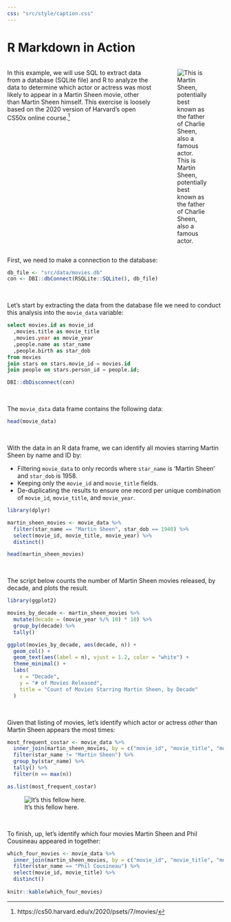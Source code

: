 ```yaml
---
css: "src/style/caption.css"
---
```


# R Markdown in Action

:::: {style="display: flex; flex-direction: row; flex-wrap: wrap; width: 100%;"}

::: {style="display: flex; flex-direction: column; flex-basis: 100%; flex: 5; padding-right:20px;"}
In this example, we will use SQL to extract data from a database (SQLite file) and R to analyze the data to determine which actor or actress was most likely to appear in a Martin Sheen movie, other than Martin Sheen himself. This exercise is loosely based on the 2020 version of Harvard's open CS50x online course.^[https://cs50.harvard.edu/x/2020/psets/7/movies/]

:::

::: {style="display: flex; flex-direction: column; flex-basis: 100%; flex: 2;"}
![This is Martin Sheen, potentially best known as the father of Charlie Sheen, also a famous actor.](src/img/martin_sheen.jpg)
:::

::::


First, we need to make a connection to the database:

```r
db_file <- "src/data/movies.db"
con <- DBI::dbConnect(RSQLite::SQLite(), db_file)
```

<br>

Let's start by extracting the data from the database file we need to conduct this analysis into the `movie_data` variable:

```sql
select movies.id as movie_id
  ,movies.title as movie_title
  ,movies.year as movie_year
  ,people.name as star_name
  ,people.birth as star_dob
from movies
join stars on stars.movie_id = movies.id
join people on stars.person_id = people.id;
```

```r
DBI::dbDisconnect(con)
```


<br>

The `movie_data` data frame contains the following data:

```r
head(movie_data)
```

<br>

With the data in an R data frame, we can identify all movies starring Martin Sheen by name and ID by:

- Filtering `movie_data` to only records where `star_name` is 'Martin Sheen' and `star_dob` is 1958.
- Keeping only the `movie_id` and `movie_title` fields.
- De-duplicating the results to ensure one record per unique combination of `movie_id`, `movie_title`, and `movie_year`.

```r
library(dplyr)

martin_sheen_movies <- movie_data %>% 
  filter(star_name == "Martin Sheen", star_dob == 1940) %>% 
  select(movie_id, movie_title, movie_year) %>% 
  distinct()

head(martin_sheen_movies)
```

<br>

The script below counts the number of Martin Sheen movies released, by decade, and plots the result.

```r
library(ggplot2)

movies_by_decade <- martin_sheen_movies %>% 
  mutate(decade = (movie_year %/% 10) * 10) %>% 
  group_by(decade) %>% 
  tally()

ggplot(movies_by_decade, aes(decade, n)) +
  geom_col() +
  geom_text(aes(label = n), vjust = 1.2, color = "white") +
  theme_minimal() +
  labs(
    x = "Decade",
    y = "# of Movies Released",
    title = "Count of Movies Starring Martin Sheen, by Decade"
  )
```

<br>

Given that listing of movies, let's identify which actor or actress *other* than Martin Sheen appears the most times:

```r
most_frequent_costar <- movie_data %>% 
  inner_join(martin_sheen_movies, by = c("movie_id", "movie_title", "movie_year")) %>% 
  filter(star_name != "Martin Sheen") %>% 
  group_by(star_name) %>% 
  tally() %>% 
  filter(n == max(n))

as.list(most_frequent_costar)
```

![It's this fellow here.](src/img/phil_cousineau.jpg)

<br>

To finish, up, let's identify which four movies Martin Sheen and Phil Cousineau appeared in together:

```r
which_four_movies <- movie_data %>% 
  inner_join(martin_sheen_movies, by = c("movie_id", "movie_title", "movie_year")) %>% 
  filter(star_name == "Phil Cousineau") %>% 
  select(movie_id, movie_title) %>% 
  distinct()
  
knitr::kable(which_four_movies)
```

